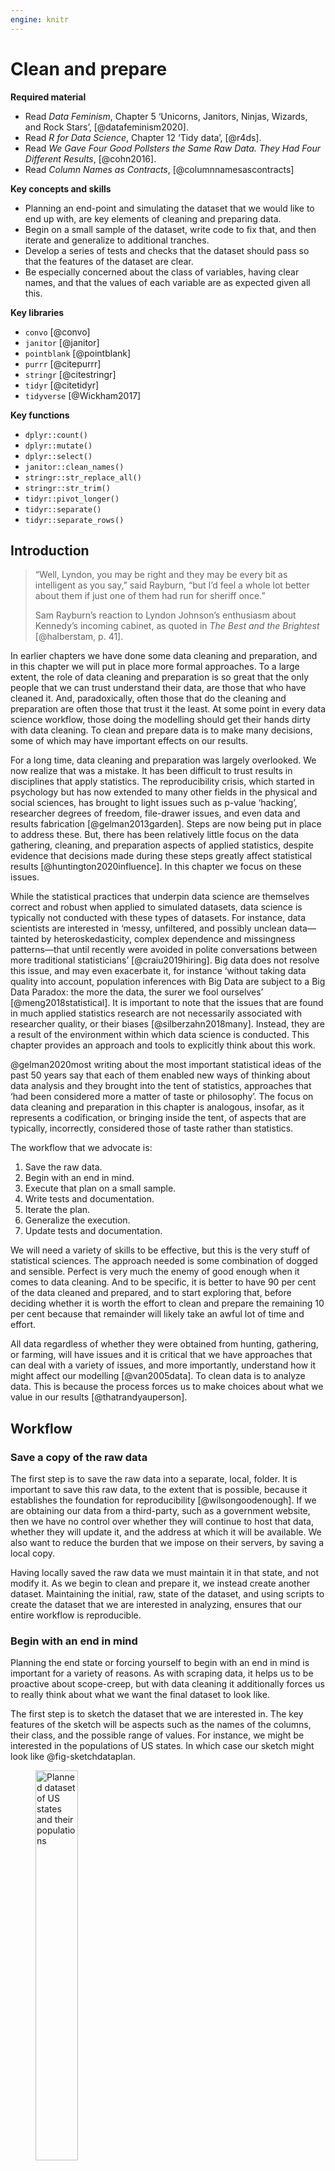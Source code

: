 ```yaml
---
engine: knitr
---
```


# Clean and prepare {#sec-clean-and-prepare}

**Required material**

- Read *Data Feminism*, Chapter 5 'Unicorns, Janitors, Ninjas, Wizards, and Rock Stars', [@datafeminism2020].
- Read *R for Data Science*, Chapter 12 'Tidy data', [@r4ds].
- Read *We Gave Four Good Pollsters the Same Raw Data. They Had Four Different Results*, [@cohn2016].
- Read *Column Names as Contracts*, [@columnnamesascontracts]

**Key concepts and skills**

- Planning an end-point and simulating the dataset that we would like to end up with, are key elements of cleaning and preparing data.
- Begin on a small sample of the dataset, write code to fix that, and then iterate and generalize to additional tranches.
- Develop a series of tests and checks that the dataset should pass so that the features of the dataset are clear.
- Be especially concerned about the class of variables, having clear names, and that the values of each variable are as expected given all this.


**Key libraries**

- `convo` [@convo]
- `janitor` [@janitor]
- `pointblank` [@pointblank]
- `purrr` [@citepurrr]
- `stringr` [@citestringr]
- `tidyr` [@citetidyr]
- `tidyverse` [@Wickham2017]

**Key functions**

- `dplyr::count()`
- `dplyr::mutate()`
- `dplyr::select()`
- `janitor::clean_names()`
- `stringr::str_replace_all()`
- `stringr::str_trim()`
- `tidyr::pivot_longer()`
- `tidyr::separate()`
- `tidyr::separate_rows()`

## Introduction

> "Well, Lyndon, you may be right and they may be every bit as intelligent as you say," said Rayburn, "but I'd feel a whole lot better about them if just one of them had run for sheriff once."
> 
> Sam Rayburn's reaction to Lyndon Johnson's enthusiasm about Kennedy's incoming cabinet, as quoted in *The Best and the Brightest* [@halberstam, p. 41].

In earlier chapters we have done some data cleaning and preparation, and in this chapter we will put in place more formal approaches. To a large extent, the role of data cleaning and preparation is so great that the only people that we can trust understand their data, are those that who have cleaned it. And, paradoxically, often those that do the cleaning and preparation are often those that trust it the least. At some point in every data science workflow, those doing the modelling should get their hands dirty with data cleaning. To clean and prepare data is to make many decisions, some of which may have important effects on our results.

For a long time, data cleaning and preparation was largely overlooked. We now realize that was a mistake. It has been difficult to trust results in disciplines that apply statistics. The reproducibility crisis, which started in psychology but has now extended to many other fields in the physical and social sciences, has brought to light issues such as p-value 'hacking', researcher degrees of freedom, file-drawer issues, and even data and results fabrication [@gelman2013garden]. Steps are now being put in place to address these. But, there has been relatively little focus on the data gathering, cleaning, and preparation aspects of applied statistics, despite evidence that decisions made during these steps greatly affect statistical results [@huntington2020influence]. In this chapter we focus on these issues.

While the statistical practices that underpin data science are themselves correct and robust when applied to simulated datasets, data science is typically not conducted with these types of datasets. For instance, data scientists are interested in 'messy, unfiltered, and possibly unclean data---tainted by heteroskedasticity, complex dependence and missingness patterns---that until recently were avoided in polite conversations between more traditional statisticians' [@craiu2019hiring]. Big data does not resolve this issue, and may even exacerbate it, for instance 'without taking data quality into account, population inferences with Big Data are subject to a Big Data Paradox: the more the data, the surer we fool ourselves' [@meng2018statistical]. It is important to note that the issues that are found in much applied statistics research are not necessarily associated with researcher quality, or their biases [@silberzahn2018many]. Instead, they are a result of the environment within which data science is conducted. This chapter provides an approach and tools to explicitly think about this work.

@gelman2020most writing about the most important statistical ideas of the past 50 years say that each of them enabled new ways of thinking about data analysis and they brought into the tent of statistics, approaches that 'had been considered more a matter of taste or philosophy'. The focus on data cleaning and preparation in this chapter is analogous, insofar, as it represents a codification, or bringing inside the tent, of aspects that are typically, incorrectly, considered those of taste rather than statistics.

The workflow that we advocate is:

1. Save the raw data.
2. Begin with an end in mind.
3. Execute that plan on a small sample.
4. Write tests and documentation. 
5. Iterate the plan.
6. Generalize the execution.
7. Update tests and documentation.

We will need a variety of skills to be effective, but this is the very stuff of statistical sciences. The approach needed is some combination of dogged and sensible. Perfect is very much the enemy of good enough when it comes to data cleaning. And to be specific, it is better to have 90 per cent of the data cleaned and prepared, and to start exploring that, before deciding whether it is worth the effort to clean and prepare the remaining 10 per cent because that remainder will likely take an awful lot of time and effort.

All data regardless of whether they were obtained from hunting, gathering, or farming, will have issues and it is critical that we have approaches that can deal with a variety of issues, and more importantly, understand how it might affect our modelling [@van2005data]. To clean data is to analyze data. This is because the process forces us to make choices about what we value in our results [@thatrandyauperson].





## Workflow

### Save a copy of the raw data

The first step is to save the raw data into a separate, local, folder. It is important to save this raw data, to the extent that is possible, because it establishes the foundation for reproducibility [@wilsongoodenough]. If we are obtaining our data from a third-party, such as a government website, then we have no control over whether they will continue to host that data, whether they will update it, and the address at which it will be available. We also want to reduce the burden that we impose on their servers, by saving a local copy.

Having locally saved the raw data we must maintain it in that state, and not modify it. As we begin to clean and prepare it, we instead create another dataset. Maintaining the initial, raw, state of the dataset, and using scripts to create the dataset that we are interested in analyzing, ensures that our entire workflow is reproducible. 


### Begin with an end in mind

Planning the end state or forcing yourself to begin with an end in mind is important for a variety of reasons. As with scraping data, it helps us to be proactive about scope-creep, but with data cleaning it additionally forces us to really think about what we want the final dataset to look like. 

The first step is to sketch the dataset that we are interested in. The key features of the sketch will be aspects such as the names of the columns, their class, and the possible range of values. For instance, we might be interested in the populations of US states. In which case our sketch might look like @fig-sketchdataplan.

![Planned dataset of US states and their populations](figures/state_population_sketch.png){#fig-sketchdataplan width=40% fig-align="center"}

In this case, the sketch forces us to decide whether we want full names or abbreviations for the state names, and that the population has been measured in millions. The process of sketching this end-point has forced us to make decisions early on, and be clear about our desired end state.

We then implement that using code to simulate data. Again, this process forces us to think about what reasonable values look like in our dataset because we are literally forced to decide which functions to use. Thinking carefully about the membership of each column here, for instance if the column is meant to be 'gender' then values such as 'male', 'female', 'other', and 'unknown' may be expected, but a number such as '1,000' would likely be unexpected. It also forces us to be explicit about variable names because we have to assign the outputs of those functions to a variable. For instance, we could simulate some data for the population data. 

```r
#| message: false
#| warning: false

library(tidyverse)

set.seed(853)

simulated_tfr <- 
  tibble(
    state = state.name,
    population = runif(n = 50, min = 0, max = 50) |> round(digits = 2)
  )

simulated_tfr
```

Our purpose, during data cleaning and preparation, is to then bring our raw data close to that plan. Ideally, we would plan so that the desired end-state of our dataset is 'tidy data', which was introduced in Chapter \@ref(r-essentials). 


<!-- 1. Each variable is a column. -->
<!-- 2. Each observation is a row. -->
<!-- 3. Each observational unit is a table. -->

<!-- The following is a reminder of data in a tidy format. -->

<!-- ```{r} -->
<!-- tibble( -->
<!--   name = c("Alfred", "Ben", "Chris", "Daniela", "Emma"), -->
<!--   age_group = c("0-9", "10-19", "0-9", "0-9", "10-19"), -->
<!--   response_time = c(0, 9, 3, 3, 8), -->
<!--   ) -->



### Start small

Having thoroughly planned we can turn to the raw data that we are dealing with. Usually, regardless of what the raw data look like, we want to manipulate them into a rectangular dataset as quickly as possible. This allows us to use our family `dplyr` verbs and `tidyverse` approaches. For instance, let us assume that we are starting with some `.txt` file.

The first step is to look for regularities in the dataset. We are wanting to end up with tabular data, which means that we need some type of delimiter to distinguish different columns. Ideally this might be features such as a comma, a semicolon, a tab, a double space, or a line break. 

```r
#| eval: false

Alabama, 5
Alaska, 0.7
Arizona, 7
Arkansas, 3
California, 40
```

In worse cases there may be some regular feature of the dataset that we can take advantage of. For instance, sometimes various text is repeated.

```r
#| eval: false

State is Alabama and population is 5 million.
State is Alaska and population is 0.7 million.
State is Arizona and population is 7 million.
State is Arkansas and population is 3 million.
State is California and population is 40 million.
```

In this case, although we do not have a traditional delimiter we can use the regularity of 'State is ' and ' and population is ' to get what we need. A more difficult case is when we do not have line breaks.

```r
#| eval: false

Alabama 5 Alaska 0.7 Arizona 7 Arkansas 3 California 40
```

One way to approach this is to take advantage of the different classes and values that we are looking for. For instance, in this case, we know that we are after US states, so there are only 50 possible options, and we could use the existence of these as a delimiter. We could also use the fact that population is a number here, and so split based on a space followed by a number.

We will now go through the process of converting this last example into tidy data using `tidyr` [@citetidyr].

```r
raw_data <-
  c('Alabama 5 Alaska 0.7 Arizona 7 Arkansas 3 California 40')

data_as_tibble <-
  tibble(raw = raw_data)

tidy_data <-
  data_as_tibble |>
  separate(col = raw,
           into = letters[1:5],
           sep = "(?<=[[:digit:]]) ") |>
  pivot_longer(cols = letters[1:5],
               names_to = "drop_me",
               values_to = "separate_me") |>
  separate(col = separate_me,
           into = c('state', 'population'),
           sep = " (?=[[:digit:]])") |>
  select(-drop_me)

tidy_data
```


### Write tests and documentation

<!-- We are attempting to triangulate the situation. -->

Having established a rectangular dataset, albeit a messy one, we should begin to look at the classes that we have. We do not necessarily want to fix the classes at this point, because that can result in us losing data. But we look at the class to see what it is, and then compare it to our simulated dataset to see where it needs to get to. We note the columns where it is different.

Before changing the class and before going onto more bespoke issues, we should deal with some of the common issues in each class. Some common issues are:

- Commas and other punctuation, such as denomination signs in columns that should be numeric.
- Inconsistent formatting of dates, such as 'December' and 'Dec' and '12'.
- Unexpected characters, especially in unicode, which may not display consistently.

Typically, we want to fix anything immediately obvious. For instance, remove commas that have been used to group digits in currencies. However, the situation will typically quickly become dire. What we need to do is to look at the membership of each group, and then triage what we will fix. We should probably make the decision of how to triage based on what is likely to have the largest impact. That usually means starting with the counts, sorting in descending order, and then dealing with each as they come.

When the tests of membership are passed, then finally we can change the class, and run all the tests again. We are adapting this idea from the software development approach of unit testing. Tests are crucial because the enable us to understand whether software (or in this case data) is fit for purpose [@buildingsoftwaretogether].

Let us run through an example with a collection of strings, some of which are slightly wrong. This type of output is typical of OCR, which often gets most of the way there, but not quite.

```r
messy_string <-
  c('Patricia, Ptricia, PatricIa, Patncia, PatricIa, Patricia, Patricia, Patric1a, Patricia , 8atricia')

messy_string
```

As before, we first want to get this into a rectangular dataset.

```r
messy_data <- 
  tibble(names = messy_string) |> 
  separate_rows(names, sep = ", ") 

messy_data
```

We now need decide which of these errors we are going to fix. To help us decide which are most important, we will create a count.

```r
messy_data |> 
  count(names, sort = TRUE)
```

The most common element is the correct one, which is great. The next one - 'PatricIa' - looks like the 'i' has been incorrectly capitalized, and the one after that - '8atricia' - is distinguished by an '8' instead of a 'P'. Let us quickly fix these issues and then redo the count.

```r
messy_data <- 
  messy_data |> 
  mutate(names = str_replace_all(names, 'PatricIa', 'Patricia'),
         names = str_replace_all(names, '8atricia', 'Patricia')
         )

messy_data |> 
  count(names, sort = TRUE)
```

Already this is much better and 60 per cent of the values are correct, compared with earlier where it was 30 per cent. There are two more obvious errors - 'Ptricia' and 'Patncia' - with the first missing an 'a' and the second having an 'n' where the 'ri' should be. Again, we can quickly update and fix those.

```r
messy_data <- 
  messy_data |> 
  mutate(names = str_replace_all(names, 'Ptricia', 'Patricia'),
         names = str_replace_all(names, 'Patncia', 'Patricia')
         )

messy_data |> 
  count(names, sort = TRUE)
```

We have achieved an 80 per cent fix with not too much effort. The two remaining issues are more subtle. The first - 'Patric1a' - has occurred because the 'i' has been incorrectly coded as an '1'. In some fonts this will show up, but in others it will be more difficult to see. This is a common issue, especially with OCR, and something to be aware of. The second - 'Patricia ' - is similarly subtle and is occurring because there is a trailing space. Again, trailing and leading spaces are a common issue and we can address them with `str_trim()`. After we fix these two remaining issues then we will have all entries corrected.

```r
cleaned_data <- 
  messy_data |> 
  mutate(names = str_replace_all(names, 'Patric1a', 'Patricia'),
         names = str_trim(names, side = c("right"))
         )

cleaned_data |> 
  count(names, sort = TRUE)
```

We have been doing the tests in our head in this example. We know that we are hoping for 'Patricia'. But we can start to document this test as well. One way is to look to see if values other than 'Patricia' exist in the dataset.

```r
check_me <- 
  cleaned_data |> 
  filter(names != "Patricia")

if (nrow(check_me) > 0) {
  print("Still have values that are not Patricia!")
}
```

We can make things a little more imposing by stopping our code execution if the condition is not met with `stopifnot()`. To use that we define a condition that we would like met. We could implement this type of check throughout our code. For instance, if we expected there to be a certain number of rows in the dataset, or for a certain column to have various properties, such as being an integer, or a factor.

```r
stopifnot(nrow(check_me) == 0)
```

We can use `stopifnot()` to ensure that our script is working as expected as it goes through. Another way that is especially used

Another way to write tests for our dataset is to use `testthat` [@testthat]. Although developed for testing packages, we can use the same functionality to test our datasets. For instance, we can use `expect_length()` to check the length of a dataset and could use `expect_equal()` to check the content.

```r
#| message: false
#| warning: false

library(testthat)

expect_length(check_me, 1)
expect_equal(class(cleaned_data$names), "character")
expect_equal(unique(cleaned_data$names), "Patricia")
```

If the tests pass then nothing happens, and if the tests fail then the script will stop.

### Iterate, generalize and update

We could now iterate the plan. In this most recent case, we started with 10 entries. There is no reason that we could not increase this to 100 or even 1,000. We may need to generalize the cleaning procedures and tests. But eventually we would start to being the dataset into some sort of order.

## Case study: Kenya census

### Gather and clean data

To make this all more clear, let us gather, clean, and prepare some data from the 2019 Kenyan census. The distribution of population by age, sex, and administrative unit from the 2019 Kenyan census can be downloaded [here](https://www.knbs.or.ke/?wpdmpro=2019-kenya-population-and-housing-census-volume-iii-distribution-of-population-by-age-sex-and-administrative-units). While this format as a PDF makes it easy to look up a particular result, it is not overly useful if we want to model the data. In order to be able to do that, we need to convert a PDF of Kenyan census results of counts, by age and sex, by county and sub-county, into a tidy dataset that can be analyzed. We will use `janitor` [@janitor], `pdftools` [@pdftools], `tidyverse` [@tidyverse], and `stringi` [@stringi]. 

```r
#| message: false
#| warning: false

library(janitor)
library(pdftools)
library(purrr)
library(tidyverse)
library(stringi)
```

And we can then download^[If the Kenyan government link breaks then replace their URL with: https://www.tellingstorieswithdata.com/inputs/pdfs/2019_Kenya_census.pdf.] and read in the PDF of the 2019 Kenyan census. When we have a PDF and want to read the content into R, then `pdf_text()` from `pdftools` [@pdftools] is useful. It works well for many recently produced PDFs because the content is text which it can extract. But if the PDF is an image, then `pdf_text()` will not work. Instead, the PDF will first need to go through OCR, which was covered in Chapter \@ref(gather-data).

```r
#| eval: false
#| include: true

download.file(
  "https://www.knbs.or.ke/download/2019-kenya-population-and-housing-census-volume-iii-distribution-of-population-by-age-sex-and-administrative-units/?wpdmdl=5729&refresh=620561f1ce3ad1644519921", 
  "2019_Kenya_census.pdf",
  mode="wb")

all_content <- pdf_text("2019_Kenya_census.pdf")
```

```r
#| eval: true
#| include: false

# INTERNAL

all_content <- pdf_text("inputs/pdfs/2019_Kenya_census.pdf")
```

We can see an example page of the PDF of the 2019 Kenyan census (@fig-examplekenyancensuspage).

![Example page from the 2019 Kenyan census](figures/2020-04-10-screenshot-of-census.png){#fig-examplekenyancensuspage width=90% fig-align="center"}


The first challenge is to get the dataset into a format that we can more easily manipulate. We will consider each page of the PDF and extract the relevant parts. To do this, we first write a function, and then apply it to each page. 

```r
# The function is going to take an input of a page
get_data <- function(i){
  # i = 467
  # Just look at the page of interest
  # Based on Bob Rudis: https://stackoverflow.com/a/47793617
  just_page_i <- stri_split_lines(all_content[[i]])[[1]] 
  
  just_page_i <- just_page_i[just_page_i != ""]
  
  # Grab the name of the location
  area <- just_page_i[3] |> str_squish()
  area <- str_to_title(area)
  
  # Grab the type of table
  type_of_table <- just_page_i[2] |> str_squish()
  
  # Get rid of the top matter
  # Manually for now, but could create some rules if needed
  just_page_i_no_header <- just_page_i[5:length(just_page_i)] 
  
  # Get rid of the bottom matter
  # Manually for now, but could create some rules if needed
  just_page_i_no_header_no_footer <- just_page_i_no_header[1:62] 
  
  # Convert into a tibble
  demography_data <- tibble(all = just_page_i_no_header_no_footer)
  
  # Split columns
  demography_data <-
    demography_data |>
    mutate(all = str_squish(all)) |> # Any space more than two spaces is reduced
    mutate(all = str_replace(all, "10 -14", "10-14")) |> # One specific issue
    mutate(all = str_replace(all, "Not Stated", "NotStated")) |> # And another
    separate(col = all,
             into = c("age", "male", "female", "total", "age_2", "male_2", "female_2", "total_2"),
             sep = " ", # Works fine because the tables are nicely laid out
             remove = TRUE,
             fill = "right",
             extra = "drop"
    )
  
  # They are side by side at the moment, need to append to bottom
  demography_data_long <-
    rbind(demography_data |> select(age, male, female, total),
          demography_data |>
            select(age_2, male_2, female_2, total_2) |>
            rename(age = age_2, male = male_2, female = female_2, total = total_2)
    )
  
  # There is one row of NAs, so remove it
  demography_data_long <- 
    demography_data_long |> 
    remove_empty(which = c("rows"))
  
  # Add the area and the page
  demography_data_long$area <- area
  demography_data_long$table <- type_of_table
  demography_data_long$page <- i
  
  rm(just_page_i,
     i,
     area,
     type_of_table,
     just_page_i_no_header,
     just_page_i_no_header_no_footer,
     demography_data)
  
  return(demography_data_long)
}
```

We now have a function that does what we need to each page of the PDF. We will use `map_dfr()` from `purrr` [@citepurrr] to apply that function to each page, and then combine all the outputs into one tibble.

```r
# Run through each relevant page and get the data
pages <- c(30:513)
all_tables <- map_dfr(pages, get_data)
rm(pages, get_data)
```

```r
all_tables
```

Having got it into a rectangular format, we now need to clean the dataset to make it useful.

The first step is to make the numbers into actual numbers, rather than characters. Before we can convert the type, we need to remove anything that is not a number otherwise that cell will be converted into an NA. We first identify any values that are not numbers so that we can remove them. 

```r
# Need to convert male, female, and total to integers
# First find the characters that should not be in there
all_tables |> 
  select(male, female, total) |>
  mutate_all(~str_remove_all(., "[:digit:]")) |> 
  mutate_all(~str_remove_all(., ",")) |>
  mutate_all(~str_remove_all(., "_")) |>
  mutate_all(~str_remove_all(., "-")) |> 
  distinct()

# We clearly need to remove ",", "_", and "-". 
# This also highlights a few issues on p. 185 that need to be manually adjusted
# https://twitter.com/RohanAlexander/status/1244337583016022018
all_tables$male[all_tables$male == "23-Jun"] <- 4923
all_tables$male[all_tables$male == "15-Aug"] <- 4611
```

While we could use `janitor` here, it is worthwhile at least first looking at what is going on because sometimes there is odd stuff that `janitor` (and other packages) will deal with, but not in a way that we want. In this case, the Kenyan government used Excel or similar, and this has converted two entries into dates. If we just took the numbers from the column then we would have 23 and 15 here, but by inspecting the column we can use Excel to reverse the process and enter the correct values of 4,923 and 4,611, respectively.

Having identified everything that needs to be removed, we can do the actual removal and convert our character column of numbers to integers.

```r
#| echo: true

all_tables <-
  all_tables |>
  mutate_at(vars(male, female, total), ~str_remove_all(., ",")) |>
  mutate_at(vars(male, female, total), ~str_replace(., "_", "0")) |>
  mutate_at(vars(male, female, total), ~str_replace(., "-", "0")) |>
  mutate_at(vars(male, female, total), ~as.integer(.))

all_tables
```

The next thing to clean is the areas. We know that there are 47 counties in Kenya, and a large number of sub-counties. The Kenyan government purports to provide a list on pages 19 to 22 of the PDF (document pages 7 to 10). But this list is not complete, and there are a few minor issues that we will deal with later. In any case, we first need to fix a few inconsistencies.

```r
# Fix some area names
all_tables$area[all_tables$area == "Taita/ Taveta"] <- "Taita/Taveta"
all_tables$area[all_tables$area == "Elgeyo/ Marakwet"] <- "Elgeyo/Marakwet"
all_tables$area[all_tables$area == "Nairobi City"] <- "Nairobi"
```

Kenya has 47 counties, each of which has sub-counties. The PDF has them arranged as the county data then the sub-counties, without designating which is which. We can use the names, to a certain extent, but in a handful of cases, there is a sub-county that has the same name as a county, so we need to first fix that.

The PDF is made-up of three tables. So we can first get the names of the counties based on those final two tables and then reconcile them to get a list of the counties.


```r
#| echo: true

all_tables$table |> 
  table()
```

```r
#| echo: true

list_counties <- 
  all_tables |> 
  filter(table %in% c("Table 2.4a: Distribution of Rural Population by Age, Sex* and County",
                      "Table 2.4b: Distribution of Urban Population by Age, Sex* and County")
         ) |> 
  select(area) |> 
  distinct()

list_counties
```

As we hoped, there are 47 of them. But before we can add a flag based on those names, we need to deal with the sub-counties that share their name. We will do this based on the page, then looking it up and deciding which is the county page and which is the sub-county page.

```r
#| echo: true

all_tables |> 
  filter(table == "Table 2.3: Distribution of Population by Age, Sex*, County and Sub- County") |> 
  filter(area %in% c("Busia",
                     "Garissa",
                     "Homa Bay",
                     "Isiolo",
                     "Kiambu",
                     "Machakos",
                     "Makueni",
                     "Samburu",
                     "Siaya",
                     "Tana River",
                     "Vihiga",
                     "West Pokot")
         ) |> 
  select(area, page) |> 
  distinct()
```

Now we can add the flag for whether the area is a county, and adjust for the ones that are troublesome,

```r
#| echo: true

all_tables <- 
  all_tables |> 
  mutate(area_type = if_else(area %in% list_counties$area, "county", "sub-county"))

all_tables <- 
  all_tables |> 
  mutate(area_type = case_when(
    area == "Samburu" & page == 42 ~ "sub-county",
    area == "Tana River" & page == 56 ~ "sub-county",
    area == "Garissa" & page == 69 ~ "sub-county",
    area == "Isiolo" & page == 100 ~ "sub-county",
    area == "Machakos" & page == 154 ~ "sub-county",
    area == "Makueni" & page == 164 ~ "sub-county",
    area == "Kiambu" & page == 213 ~ "sub-county",
    area == "West Pokot" & page == 233 ~ "sub-county",
    area == "Vihiga" & page == 333 ~ "sub-county",
    area == "Busia" & page == 353 ~ "sub-county",
    area == "Siaya" & page == 360 ~ "sub-county",
    area == "Homa Bay" & page == 375 ~ "sub-county",
    TRUE ~ area_type
    )
  )

rm(list_counties)

all_tables
```

Having dealt with the areas, we can deal with the ages. First, we need to fix some clear errors.

```r
table(all_tables$age) |> head()
unique(all_tables$age) |> head()

# Looks like there should be 484, so need to follow up on some:
all_tables$age[all_tables$age == "NotStated"] <- "Not Stated"
all_tables$age[all_tables$age == "43594"] <- "5-9"
all_tables$age[all_tables$age == "43752"] <- "10-14"
all_tables$age[all_tables$age == "9-14"] <- "5-9"
all_tables$age[all_tables$age == "10-19"] <- "10-14"
```

The census has done some of the work of putting together age-groups for us, but we want to make it easy to just focus on the counts by single-year-age. As such we will add a flag as to the type of age it is: an age group, such as "ages 0 to 5", or a single age, such as "1".

```r
all_tables$age_type <-
  if_else(str_detect(all_tables$age, c("-")), "age-group", "single-year")
all_tables$age_type <-
  if_else(str_detect(all_tables$age, c("Total")),
          "age-group",
          all_tables$age_type)
```

At the moment, age is a character variable. We have a decision to make here. We do not want it to be a character variable (because it will not graph properly), but we do not want it to be numeric, because there is `total` and `100+` in there. For now, we will just make it into a factor, and at least that will be able to be nicely graphed.

```r
all_tables$age <- as_factor(all_tables$age)
```



### Check data

Having gathered and cleaned the data, we would like to run a few checks. Given the format of the data, we can check that 'total' is the sum of 'male' and 'female'. (While we would prefer to use different groupings, this is what the Kenyan government collected and makes available.)

```r
#| echo: true

follow_up <- 
  all_tables |> 
  mutate(check_sum = male + female,
         totals_match = if_else(total == check_sum, 1, 0)
         ) |> 
  filter(totals_match == 0)
```

And we can adjust the one that looks to be wrong.

```r
#| echo: true

# There is just one that looks wrong
all_tables$male[all_tables$age == "10" & all_tables$page == 187] <- as.integer(1)

rm(follow_up)
```

The Kenyan census provides different tables for the total of each county and sub-county; and then within each county, for the number in an urban area in that county, and the number in a urban area in that county. Some counties only have an urban count, but we would like to make sure that the sum of rural and urban counts equals the total count. This requires pivoting the data from long to wide.

First, we construct different tables for each of the three. 

```r
#| echo: true

# Table 2.3
table_2_3 <- all_tables |> 
  filter(table == "Table 2.3: Distribution of Population by Age, Sex*, County and Sub- County")
table_2_4a <- all_tables |> 
  filter(table == "Table 2.4a: Distribution of Rural Population by Age, Sex* and County")
table_2_4b <- all_tables |> 
  filter(table == "Table 2.4b: Distribution of Urban Population by Age, Sex* and County")
```

Then having constructed the constituent parts, we can join then based on age, area, and whether it is a county.

```r
both_2_4s <-
#| echo: true
  full_join(
    table_2_4a,
    table_2_4b,
    by = c("age", "area", "area_type"),
    suffix = c("_rural", "_urban")
  )

all <-
  full_join(
    table_2_3,
    both_2_4s,
    by = c("age", "area", "area_type"),
    suffix = c("_all", "_")
  )

all <-
  all |>
  mutate(
    page = glue::glue(
      'Total from p. {page}, rural from p. {page_rural}, urban from p. {page_urban}'
    )
  ) |>
  select(
    -page,
    -page_rural,
    -page_urban,-table,
    -table_rural,
    -table_urban,-age_type_rural,
    -age_type_urban
  )

rm(both_2_4s, table_2_3, table_2_4a, table_2_4b)
```

We can now check that the sum of rural and urban is the same as the total.

```r
#| echo: true

follow_up <- 
  all |> 
  mutate(total_from_bits = total_rural + total_urban,
         check_total_is_rural_plus_urban = if_else(total == total_from_bits, 1, 0),
         total_from_bits - total) |> 
  filter(check_total_is_rural_plus_urban == 0)

head(follow_up)
rm(follow_up)
```

There are just a few, but as they only have a difference of 1, we will just move on.

Finally, we want to check that the single age counts sum to the age-groups.

```r
#| echo: true

follow_up <- 
  all |> 
  mutate(groups = case_when(age %in% c("0", "1", "2", "3", "4", "0-4") ~ "0-4",
                            age %in% c("5", "6", "7", "8", "9", "5-9") ~ "5-9",
                            age %in% c("10", "11", "12", "13", "14", "10-14") ~ "10-14",
                            age %in% c("15", "16", "17", "18", "19", "15-19") ~ "15-19",
                            age %in% c("20", "21", "22", "23", "24", "20-24") ~ "20-24",
                            age %in% c("25", "26", "27", "28", "29", "25-29") ~ "25-29",
                            age %in% c("30", "31", "32", "33", "34", "30-34") ~ "30-34",
                            age %in% c("35", "36", "37", "38", "39", "35-39") ~ "35-39",
                            age %in% c("40", "41", "42", "43", "44", "40-44") ~ "40-44",
                            age %in% c("45", "46", "47", "48", "49", "45-49") ~ "45-49",
                            age %in% c("50", "51", "52", "53", "54", "50-54") ~ "50-54",
                            age %in% c("55", "56", "57", "58", "59", "55-59") ~ "55-59",
                            age %in% c("60", "61", "62", "63", "64", "60-64") ~ "60-64",
                            age %in% c("65", "66", "67", "68", "69", "65-69") ~ "65-69",
                            age %in% c("70", "71", "72", "73", "74", "70-74") ~ "70-74",
                            age %in% c("75", "76", "77", "78", "79", "75-79") ~ "75-79",
                            age %in% c("80", "81", "82", "83", "84", "80-84") ~ "80-84",
                            age %in% c("85", "86", "87", "88", "89", "85-89") ~ "85-89",
                            age %in% c("90", "91", "92", "93", "94", "90-94") ~ "90-94",
                            age %in% c("95", "96", "97", "98", "99", "95-99") ~ "95-99",
                            TRUE ~ "Other")
         ) |> 
  group_by(area_type, area, groups) |> 
  mutate(group_sum = sum(total, na.rm = FALSE),
         group_sum = group_sum / 2,
         difference = total - group_sum) |> 
  ungroup() |> 
  filter(age == groups) |> 
  filter(total != group_sum) 

head(follow_up)

rm(follow_up)
```

Mt. Kenya Forest, Aberdare Forest, Kakamega Forest are all slightly dodgy. It does not seem to be in the documentation, but it looks like the Kenyan government has apportioned these between various countries. This is understandable, and unlikely to be a big deal, so, again, we will just move on.

### Tidy-up

Now that we are confident that everything is looking good, we can just convert it to tidy format. This will make it easier to work with.

```r
all <-
  all |>
  rename(male_total = male,
         female_total = female,
         total_total = total) |>
  pivot_longer(
    cols = c(
      male_total,
      female_total,
      total_total,
      male_rural,
      female_rural,
      total_rural,
      male_urban,
      female_urban,
      total_urban
    ),
    names_to = "type",
    values_to = "number"
  ) |>
  separate(
    col = type,
    into = c("gender", "part_of_area"),
    sep = "_"
  ) |>
  select(area, area_type, part_of_area, age, age_type, gender, number)

head(all)
```

```r
#| include: false
#| eval: false

write_csv(all, file = "outputs/data/cleaned_kenya_2019_census.csv")
```


The original purpose of cleaning this dataset was to make a table for @alexander2021bayesian. Just to bring this all together, we could make a graph of single-year counts, by gender, for Nairobi (@fig-monicasnairobigraph)).

```r
#| echo: true

monicas_dataset <- 
  all |> 
  filter(area_type == "county") |> 
  filter(part_of_area == "total") |>
  filter(age_type == "single-year") |> 
  select(area, age, gender, number)

head(monicas_dataset)
```

```r
#| label: fig-monicasnairobigraph
#| echo: true
#| fig-cap: "Distribution of age and gender in Nairobi in 2019, based on Kenyan census"

monicas_dataset |>
  filter(area == "Nairobi") |>
  filter(gender != "total") |>
  ggplot(aes(x = age, y = number, fill = gender)) +
  geom_col(aes(x = age, y = number, fill = gender), position = "dodge") +
  scale_y_continuous(labels = scales::comma) +
  scale_x_discrete(breaks = c(seq(from = 0, to = 99, by = 5), "100+")) +
  theme_classic()+
  scale_fill_brewer(palette = "Set1") +
  labs(y = "Number",
       x = "Age",
       fill = "Gender",
       caption = "Data source: 2019 Kenya Census")
```

A variety of features are clear from @fig-monicasnairobigraph, including age-heaping, a slight difference in the ratio of male-female birth, and a substantial difference between ages 15 and 25.





## Checks and tests

Robert Caro, the biographer of Lyndon Johnson, spent years tracking down everyone connected to the 36th President of the United States. He went to far as to live in Texas Hill Country for three years so that he could better understand where LBJ was from. When he heard a story that LBJ used to run to the Senate when he was a senator, he ran that route multiple times himself to try to understand why LBJ was running. Caro eventually understood it only when he ran the route as the sun was rising, just as LBJ had done, that the sun hits the Senate Rotunda in a particularly inspiring way [@caroonworking]. This background work enabled him to uncover aspects that no one else knew. For instance, it turns out that LBJ almost surely stole his first election win as a Texas Senator [@caroonworking]. We need to understand our data to this same extent. We must turn every page and go to every extreme.


The idea of negative space is well established in design. It refers to that which surrounds the subject. Sometimes negative space is used as an effect, for instance the logo of FedEx, an American logistics company, has negative space between the E and x that creates an arrow. In a similar way, we want to be cognizant of the data that we have, and the data that we do not have. We are worried that the data that we do not have somehow has meaning, potentially even to the extent of changing our conclusions. When we are cleaning data, we are looking for anomalies. We are interested in values that are in there that should not be, but also the opposite situation---values that are missing that should not be. There are four tools that we use to identify these situations: graphs, counts, green/red conditions, targets.

### Graphs

Graphs are an invaluable tool when cleaning data, because they show each point in the dataset, in relation to the other points. They are especially useful for identifying when a value does not belong. For instance, if a value is expected to be numerical, but it is still a character then it will not plot and a warning will be displayed.

Graphs will be especially useful for numerical data, but are still useful for text and categorical data. Let us pretend that we have a situation where we are interested in a person's age, for some youth survey. We have the following data:

```r
raw_data <- 
  tibble(ages = c(11, 17, 22, 13, 21, 16, 16, 6, 16, 11, 150))

raw_data |> 
  ggplot(aes(y = ages, x = 0)) +
  geom_point()
```

The graph clearly shows the unexpected value of 150. The most likely explanation is that the data were incorrectly entered with a trailing 0, and should be 15. We can fix that, and document it, and then redo the graph, so as to see that everything seems more reasonable now.

### Counts

We want to focus on getting most of the data right. So we are interested in the counts of unique values. Hopefully a majority of the data are concentrated in the most common counts. But it can also be useful to invert it, and see what is especially uncommon. The extent to which we want to deal with these depends on what we need. Ultimately, each time we fix one we are getting very few additional observations, potentially even just one! Counts are especially useful with text or categorical data, but can be helpful with numerical as well.

Let us see an example.

```r
raw_data <- 
  tibble(country = c('Australie', 'Austrelia', 'Australie', 'Australie', 'Aeustralia', 'Austraia', 'Australia', 'Australia', 'Australia', 'Australia'
                  )
         )

raw_data |> 
  count(country, sort = TRUE)
```

The use of this count clearly identifies where we should spend our time - changing 'Australie' to 'Australia' would almost double our amount of usable data.


### Go/no-go

Some things are so important that you require that your cleaned dataset have them. These are go/no-go conditions. They would typically come out of experience, expert knowledge, or the planning and simulation exercises. An example may be that there are no negative numbers in an age column, and no ages above 140.

For these we could specifically require that the condition is met. Other examples include:

- If doing cross-country analysis, then a list of country names that we know should be in our dataset would be useful. Our no-go conditions would then be if there were: 1) values not in that list in our dataset, or, vice versa; 2) countries that we expected to be in there that were not.

To have a concrete example, let us consider if we were doing some analysis about the five largest counties in Kenya: 'Nairobi', 'Kiambu', 'Nakuru', 'Kakamega', 'Bungoma'. Let us create that array first.

```r
correct_counties <- c('Nairobi', 'Kiambu', 'Nakuru', 'Kakamega', 'Bungoma')
```


We begin with the following dataset.

```r
top_five_kenya <- 
  tibble(county = c('Nairobi', 'Nairob1', 'Nakuru', 'Kakamega', 'Nakuru', 
                      'Kiambu', 'Kiambru', 'Kabamega', 'Bun8oma', 'Bungoma')
  )

top_five_kenya |> 
  count(county, sort = TRUE)
```

Based on the count we know that we have to fix some of them and there are two with numbers that are obvious fixes.

```r
top_five_kenya <- 
  top_five_kenya |> 
  mutate(county = str_replace_all(county, 'Nairob1', 'Nairobi'),
         county = str_replace_all(county, 'Bun8oma', 'Bungoma')
  )

top_five_kenya |> 
  count(county, sort = TRUE)
```

At this point we can use our go/no-go conditions to decide whether we are finished or not.

```r
top_five_kenya$county |> unique()

if(all(top_five_kenya$county |> unique() == top_five_kenya)) {
  "Oh no"
}
if(all(top_five_kenya==top_five_kenya$county |> unique()) ) {
  "Oh no"
}
```

And so it is clear that we still have cleaning to do!

We may also find similar conditions from experts and those with experience in the particular field.



<!-- ### Targets -->

<!-- We could clean data indefinitely, but we need an end state. Part of this is sketching an end-point, and simulating. But sometimes it helps to have a metric. This may be especially the case when we have a large dataset, a deadline, and a team, because the data cleaning stage is just one part of what needs to happen. One helpful aspect is to set targets against which we can judge a dataset and then just achieve those. -->

<!-- Let us turn to a common use-case which is merging two datasets. Of particular interest is the unique key between the two, which is  -->


<!-- Add in the notion of precision and recall. Maybe have a look at: -->

<!-- https://arxiv.org/pdf/2101.05308.pdf -->

<!-- ### Consistency -->

<!-- Consistency refers to the proportion -->

<!-- #### Internal consistency -->


<!-- #### External consistency -->



### Class

It is often said that American society is obsessed with money, while British society is obsessed with class. In the case of data cleaning and preparation we need to be British. Explicit checks of the class of variables are essential. Accidentally assigning the wrong class to a variable can have a large effect on subsequent analysis. In particular:

- check whether some value should be a number or a factor; and
- check that dates are correctly formatted.

To understand why it is important to be clear about whether a value is a number or a factor, consider the following situation:

```r
some_data <- 
  tibble(response = c(1, 1, 0, 1, 0, 1, 1, 0, 0),
         group = c(1, 2, 1, 1, 2, 3, 1, 2, 3)) |> 
  mutate(group_as_integer = as.integer(group),
         group_as_factor = as.factor(group),
         )
```

Let us start with 'group' as an integer and look at a logistic regression.

```r
lm(response~group_as_integer, data = some_data) |> 
  summary()
```

Now we can try it as a factor. The interpretation of the variable is completely different.

```r
lm(response~group_as_factor, data = some_data) |> 
  summary()
```


Another critical aspect is to check the dates. In particular we want to try to make it into the following format: YYYY-MM-DD. There are of course differences of opinion as to what is an appropriate date format in the broader world, and reasonable people can differ on whether 1 July 2010 or July 1, 2020, is better, but YYYY-MM-DD is the format that is generally most appropriate for data.




## Naming things

> An improved scanning software we developed identified gene name errors in 30.9% (3,436/11,117) of articles with supplementary Excel gene lists; a figure significantly higher than previously estimated. This is due to gene names being converted not just to dates and floating-point numbers, but also to internal date format (five-digit numbers).
>
> @omggenes

Names matter. The land on which much of this book was written is today named Toronto, which is within a country named Canada, but for a long time before was known as Turtle Island. While not common, these days people will sometimes still refer to themselves as being on Turtle Island. That tells us something about them, and our use of the name Canada tells them something about us. There is a big rock in the center of Australia. For a long time, it was called Uluru, then it was known as Ayers Rock. Today it has a dual name that combines both, and the choice of which name you use tells someone something about you. Even the British Royal Family recognize the power of names. In 1917 they changed from the House of Saxe-Coburg and Gotha to the House of Windsor, due to a feeling that the former was too Germanic given World War I was ongoing. Names matter in everyday life. And they matter in data science too.

The importance of names, and of ignoring existing claims through re-naming was clear in those cases, but we see it in data science as well. We need to be very careful when we name our datasets, our variables, and our functions. There is a tendency, these days, to call the variable 'gender' even though it may only have male and female, because we do not want to say the word 'sex'. @tukey1962future essentially defines what we today call data science, but it was popularized by folks in computer science in the 2010s who ignored, either deliberately or through ignorance, what came before them. The past ten years has been characteristic by the renaming of concepts that were well-established in the fields that computer science has recently expanded into. For instance, the use of binary variables in regression, sometimes called 'dummy variables', is called one-hot encoding in computer science. Like all fashions, this one will pass also. We most recently saw this through the 1980s through to early 2010s with economics. Economists described themselves as the 'queen of the social sciences' and self-described as imperialistic [@lazear2000economic]. We are now recognizing the costs of this imperialism in social sciences, and in the future we will look back and count the cost of computer science imperialism in data science. The key here is that no area of study is ever *terra nullius*, or nobody's land. It is important to recognize, adopt, and use existing names, and practices.

Names give places meaning, and by ignoring existing names, we ignore what has come before us. @kimmerer2013[p. 34] describes how 'Tahawus is the Algonquin name for Mount Marcy, the highest peak in the Adirondacks. It's called Mount March to commemorate a governor who never set foot on those wild slopes.' She continues that '[w]hen we call a place by name it is transformed from wilderness to homeland.' She is talking with regard to physical places, but the same is true of our function names, our variable names and our dataset names. When we use gender instead of sex because we do not want to say sex in front of others, we ignore the preferences of those that provided data.

In addition to respecting the nature of the data, names need to satisfy two additional considerations: 

1) they need to be machine readable, and 
2) they need to be human readable.

Machine readable names is an easier standard to meet, but usually means avoiding spaces and special characters. A space can be replaced with a underbar. Usually, special characters should just be removed because they can be inconsistent between different computers and languages. The names should also be unique within a dataset, and unique within a collection of datasets unless that particular column is being deliberately used as a key to join different datasets.

An especially useful function to use to get closer to machine readable names is `janitor::clean_names()` which is from the `janitor` package [@janitor]. This deals with those issues mentioned above as well as a few others. We can see an example.


```r
bad_names_good_names <- 
  tibble(
    'First' = c(1),
    'second name has spaces' = c(1),
    'weird#symbol' = c(1),
    'InCoNsIsTaNtCaPs' = c(1)
  )

bad_names_good_names

bad_names_good_names <- 
  bad_names_good_names |> 
  janitor::clean_names()
  
bad_names_good_names
```

Human readable names require an additional layer. We need to consider other cultures and how they may interpret some of the names that we are using. We also need to consider different experience levels that subsequent users of your dataset may have. This is both in terms of experience with programming and statistics, but also experience with similar datasets. For instance, a column of 'flag' is often used to signal that a column contains data that needs to be followed up with or treated carefully in some way. An experienced analyst will know this, but a beginner will not. Try to use meaningful names wherever possible [@lin2020ten]. It has been found that shorter names may take longer to comprehend [@shorternamestakelonger], and so it is often useful to avoid abbreviations where possible.

One interesting feature of R is that in certain cases partial matching on names is possible. For instance:

```r
never_use_partial_matching <- 
  data.frame(
    my_first_name = c(1, 2),
    another_name = c("wow", "great")
  )

never_use_partial_matching$my_first_name
never_use_partial_matching$my
```

This behavior is not possible within the `tidyverse`, for instance if `data.frame` were replaced with `tibble` in the above code. Partial matching should almost never be used. It makes it more difficult to understand code after a break, and for others to come to it fresh.

@columnnamesascontracts advises using column names as contracts, through establishing a controlled vocabulary for column names. In this way, we would define a set of words that we can use in column names. In the controlled vocabulary of @columnnamesascontracts a column could start with an abbreviation for its class, then something specific to what it pertains to, and then various details. For instance, in the Kenyan data example earlier we have the following column names:  "area", "age", "gender", and "number". If we were to use our column names as contracts, then these could be: "chr_area", "fctr_group_age", "chr_group_gender", and "int_group_count".

```r
column_names_as_contracts <- 
  monicas_dataset |> 
  rename(
    "chr_area" = "area",
    "fctr_group_age" = "age",
    "chr_group_gender" = "gender",
    "int_group_count" = "number"
  )
```

We can then use `pointblank` [@pointblank] to set-up tests for us.

```r
#| message: false
#| warning: false

library(pointblank)

agent <-
  create_agent(tbl = column_names_as_contracts) |>
  col_is_character(columns = vars(chr_area, chr_group_gender)) |>
  col_is_factor(columns = vars(fctr_group_age)) |>
  col_is_integer(columns = vars(int_group_count)) |>
  col_vals_in_set(columns = chr_group_gender,
                  set = c("male", "female", "total")) |>
  interrogate()

agent
```





<!-- ## Pipelines -->

<!-- Following @suresh2020framework -->











## Exercises and tutorial

### Exercises

1. Is the following an example of tidy data? 

```r
tibble(name = c('Anne', 'Bethany', 'Stephen', 'William'),
       age_group = c('18-29', '30-44', '45-60', '60+'),
       )
```

2. If I am dealing with ages then what is the most likely class for the variable? [Select all that apply.]
    a. integer
    b. matrix
    c. numeric
    d. factor


### Tutorial

With regard to @Jordan2019Artificial, @datafeminism2020, Chapter 6, @thatrandyauperson, and other relevant work, to what extent do you think we should let the data speak for themselves? [Please write a page or two.]

